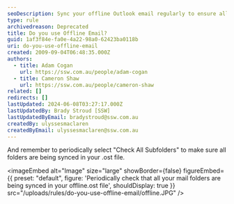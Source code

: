 ```yaml
---
seoDescription: Sync your offline Outlook email regularly to ensure all folders and subfolders are properly synced with your online account.
type: rule
archivedreason: Deprecated
title: Do you use Offline Email?
guid: 1af3f84e-fa0e-4a22-98a0-62423ba0118b
uri: do-you-use-offline-email
created: 2009-09-04T06:48:35.000Z
authors:
  - title: Adam Cogan
    url: https://ssw.com.au/people/adam-cogan
  - title: Cameron Shaw
    url: https://ssw.com.au/people/cameron-shaw
related: []
redirects: []
lastUpdated: 2024-06-08T03:27:17.000Z
lastUpdatedBy: Brady Stroud [SSW]
lastUpdatedByEmail: bradystroud@ssw.com.au
createdBy: ulyssesmaclaren
createdByEmail: ulyssesmaclaren@ssw.com.au
---
```


And remember to periodically select "Check All Subfolders" to make sure all folders are being synced in your .ost file.

<imageEmbed
  alt="Image"
  size="large"
  showBorder={false}
  figureEmbed={{
    preset: "default",
    figure: 'Periodically check that all your mail folders are being synced in your offline.ost file',
    shouldDisplay: true
  }}
  src="/uploads/rules/do-you-use-offline-email/offline.JPG"
/>
